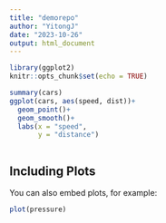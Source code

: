 ```yaml
---
title: "demorepo"
author: "YitongJ"
date: "2023-10-26"
output: html_document
---
```


```r
library(ggplot2)
knitr::opts_chunk$set(echo = TRUE)
```


```r
summary(cars)
ggplot(cars, aes(speed, dist))+
  geom_point()+
  geom_smooth()+
  labs(x = "speed",
       y = "distance")



```

## Including Plots

You can also embed plots, for example:

```r
plot(pressure)
```

